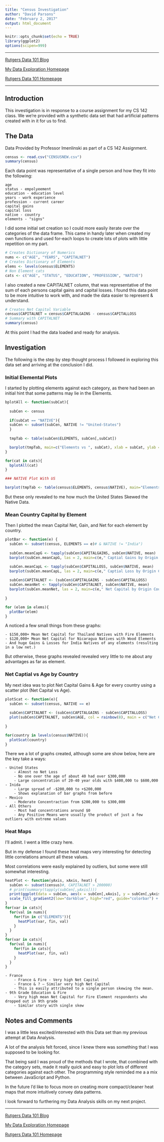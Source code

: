```yaml
---
title: "Census Investigation"
author: "David Parsons"
date: "February 2, 2017"
output: html_document
---
```


```r
knitr::opts_chunk$set(echo = TRUE)
library(ggplot2)
options(scipen=999)
```

---

[Rutgers Data 101 Blog](http://data101.cs.rutgers.edu/?q=blog)

[My Data Exploration Homepage](home.html)

[Rutgers Data 101 Homepage](http://data101.cs.rutgers.edu/)

---

## Introduction

This investigation is in response to a course assignment for my CS 142 class. We we're provided with a synthetic data set that had artificial patterns created with in it for us to find.

## The Data

Data Provided by Professor Imenlinski as part of a CS 142 Assignment.

```r
census <- read.csv("CENSUSNEW.csv")
summary(census)
```

Each data point was representative of a single person and how they fit into the following:

    age
    status - empolyeement
    education - education level
    years - work experience
    profession - current career
    capital gains
    capital loss
    native - country
    elements - "signs"
    
I did some initial set creation so I could more easily iterate over the categories of the data frame. This came in handy later when created my own functions and used for-each loops to create lots of plots with little repetition on my part.

```R

# Creates Dictionary of Numerics
nums <- c("AGE", "YEARS", "CAPITALNET")
# Creates Dictionary of Elements
elems <- levels(census$ELEMENTS)
# Non Element cats
cats <- c("AGE", "STATUS", "EDUCATION", "PROFESSION", "NATIVE")
```

I also created a new CAPITALNET column, that was representative of the sum of each persons capital gains and capital losses. 
I found this data point to be more intuitive to work with, and made the data easier to represent & understand.

```R
# Creates Net Capital Variable
census$CAPITALNET = census$CAPITALGAINS - census$CAPITALLOSS
# Summary with CAPITALNET
summary(census)
```

At this point I had the data loaded and ready for analysis.

## Investigation

The following is the step by step thought process I followed in exploring this data set and arriving at the conclusion I did.

### Initial Elemental Plots

I started by plotting elements against each category, as there had been an initial hint that some patterns may lie in the Elements.


```r

bplotAll <- function(subCat){
  
  subCen <- census
  
  if(subCat == "NATIVE"){
  subCen <- subset(subCen, NATIVE != "United-States")
  }
  
  tmpTab <- table(subCen$ELEMENTS, subCen[,subCat])

  barplot(tmpTab, main=c("Elements vs ", subCat), xlab = subCat, ylab = "Count", col = rainbow(4), las = 2, cex.names = 0.75, beside = FALSE, horiz = FALSE)
}

for(cat in cats){
  bplotAll(cat)
}

### NATIVE Plot With US

barplot(tmpTab <- table(census$ELEMENTS, census$NATIVE), main="Elements vs NATIVE (w/US)", xlab = "NATIVE", ylab = "Count", col = rainbow(4), las = 2, cex.names = 0.75, beside = FALSE, horiz = FALSE)
```


But these only revealed to me how much the United States Skewed the Native Data.

### Mean Country Capital by Element 

Then I plotted the mean Capital Net, Gain, and Net for each element by country.

```R
plotBar <- function(e) {
  subCen <- subset(census, ELEMENTS == e)# & NATIVE != "India")
  
  subCen.meanCapG <- tapply(subCen$CAPITALGAINS, subCen$NATIVE, mean)
  barplot(subCen.meanCapG, las = 2, main=c(e," Captial Gains by Origin Country"), xlab = "Country", ylab = "Gains", col = rainbow(6), las = 2)

  subCen.meanCapL <- tapply(subCen$CAPITALLOSS, subCen$NATIVE, mean)
  barplot(subCen.meanCapL, las = 2, main=c(e," Captial Loss by Origin Country"), xlab = "Country", ylab = "Loss", col = rainbow(6), las = 2)
  
  subCen$CAPITALNET <- (subCen$CAPITALGAINS - subCen$CAPITALLOSS)
  subCen.meanNet <- tapply(subCen$CAPITALNET, subCen$NATIVE, mean)
  barplot(subCen.meanNet, las = 2, main=c(e," Net Capital by Origin Country"), xlab = "Country", ylab = "Net", col = rainbow(6), las = 2)
  
}

for (elem in elems){
  plotBar(elem)
}
```

A noticed a few small things from these graphs:

    - $150,000+ Mean Net Capital for Thailand Natives with Fire Elements
    - $120,000+ Mean Net Capital for Nicaragua Natives with Wood Elements
    - And huge Gains & Losses for India Natives of any elements (resulting in a low net.)
    
But otherwise, these graphs revealed revealed very little to me about any advantages as far as element. 

### Net Captial vs Age by Country

My next idea was to plot Net Capital Gains & Age for every country using a scatter plot (Net Capital vs Age).

```R
plotScat <- function(e){
  subCen <- subset(census, NATIVE == e)
  
  subCen$CAPITALNET <- (subCen$CAPITALGAINS - subCen$CAPITALLOSS)
  plot(subCen$CAPITALNET, subCen$AGE, col = rainbow(8), main = c("Net Capital vs Age", e), las = 2, xlab = "Net Capital", ylab = "Age")
  
}

for(country in levels(census$NATIVE)){
  plotScat(country)
}
```

There we a lot of graphs created, although some are show below, here are the key take a ways:

    - United States
        - Almost no Net Loss 
        - No one over the age of about 40 had over $300,000 
        - Large concentration of 20-40 year olds with $400,000 to $600,000 
    - Inida
        - Large spread of -$200,000 to +$200,000 
        - Shows explanation of bar graphs from before
    - Mexico
        - Moderate Concentraction from $200,000 to $300,000 
    - All Others
        - Most had concentrations around $0
        - Any Positive Means were usually the product of just a few outliers with extreme values

### Heat Maps

I'll admit. I went a little crazy here.

But in my defense I found these heat maps very interesting for detecting little correlations amount all these values.

Most correlations were easily explained by outliers, but some were still somewhat interesting.

```R

heatPlot <- function(yAxis, xAxis, heat) {
  subCen <- subset(census)#, CAPITALNET > 200000)
  # print(summary(tapply(subCen[,yAxis])))
  print(ggplot(data = subCen, aes(x = subCen[,xAxis], y = subCen[,yAxis]), las = 2)+ labs(x = xAxis, y = yAxis, las = 2) + geom_tile(aes(fill = census[,heat]))+
  scale_fill_gradient2(low="darkblue", high="red", guide="colorbar") + theme(axis.text.x = element_text(angle = 90, hjust = 1)))
}
for(var in cats){
  for(val in nums){
    for(fin in c("ELEMENTS")){
      heatPlot(var, fin, val)
    }
  }
}
for(var in cats){
  for(val in nums){
    for(fin in cats){
      heatPlot(var, fin, val)
    }
  }
}
```

    - France
        - France & Fire - Very high Net Capital
        - France & ? – Similar very high Net Capital
        - This is easily attributed to a single person skewing the mean.
    - 9th Grade Education & Fire
        - Very high mean Net Capital for Fire Element respondents who dropped out in 9th grade  
        - Similar story with single skew

## Notes and Comments

I was a little less excited/interested with this Data set than my previous attempt at Data Analysis.

A lot of the analysis felt forced, since I knew there was something that I was supposed to be looking for.

That being said I was proud of the methods that I wrote, that combined with the category sets, made it really quick and easy to plot lots of different categories against each other. The programming style reminded me a a mix between JavaScript and Python.

In the future I'd like to focus more on creating more compact/cleaner heat maps that more intuitively convey data patterns.

I look forward to furthering my Data Analysis skills on my next project.

---

[Rutgers Data 101 Blog](http://data101.cs.rutgers.edu/?q=blog)

[My Data Exploration Homepage](home.html)

[Rutgers Data 101 Homepage](http://data101.cs.rutgers.edu/)